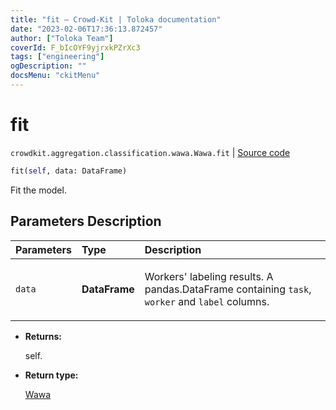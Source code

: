 ```yaml
---
title: "fit — Crowd-Kit | Toloka documentation"
date: "2023-02-06T17:36:13.872457"
author: ["Toloka Team"]
coverId: F_bIcOYF9yjrxkPZrXc3
tags: ["engineering"]
ogDescription: ""
docsMenu: "ckitMenu"
---
```


# fit
`crowdkit.aggregation.classification.wawa.Wawa.fit` | [Source code](https://github.com/Toloka/crowd-kit/blob/v1.2.0/crowdkit/aggregation/classification/wawa.py#L53)

```python
fit(self, data: DataFrame)
```

Fit the model.

## Parameters Description

| Parameters | Type | Description |
| :----------| :----| :-----------|
`data`|**DataFrame**|<p>Workers&#x27; labeling results. A pandas.DataFrame containing `task`, `worker` and `label` columns.</p>

* **Returns:**

  self.

* **Return type:**

  [Wawa](/docs/crowd-kit/reference/crowdkit.aggregation.classification.wawa.Wawa)
